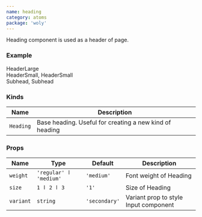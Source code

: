 ```yaml
---
name: heading
category: atoms
package: 'woly'
---
```



Heading component is used as a header of page.

### Example

<Playground direction="vertical">
  <Heading size={1}>HeaderLarge</Heading>
  <div>
    <Heading size={2}>HeaderSmall,</Heading>
    <Heading size={2} weight="regular">
      HeaderSmall
    </Heading>
  </div>
  <div>
    <Heading size={3}>Subhead,</Heading>
    <Heading size={3} weight="regular">
      Subhead
    </Heading>
  </div>
</Playground>

### Kinds

| Name      | Description                                             |
| --------- | ------------------------------------------------------- |
| `Heading` | Base heading. Useful for creating a new kind of heading |

### Props

| Name      | Type                   | Default       | Description                           |
| --------- | ---------------------- | ------------- | ------------------------------------- |
| `weight`  | `'regular' ӏ 'medium'` | `'medium'`    | Font weight of Heading                |
| `size`    | `1 ӏ 2 ӏ 3`            | `'1'`         | Size of Heading                       |
| `variant` | `string`               | `'secondary'` | Variant prop to style Input component |
